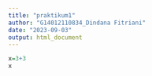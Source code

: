 ```yaml
---
title: "praktikum1"
author: "G14012110834_Dindana Fitriani"
date: "2023-09-03"
output: html_document
---
```


```r
x=3+3
x
```

